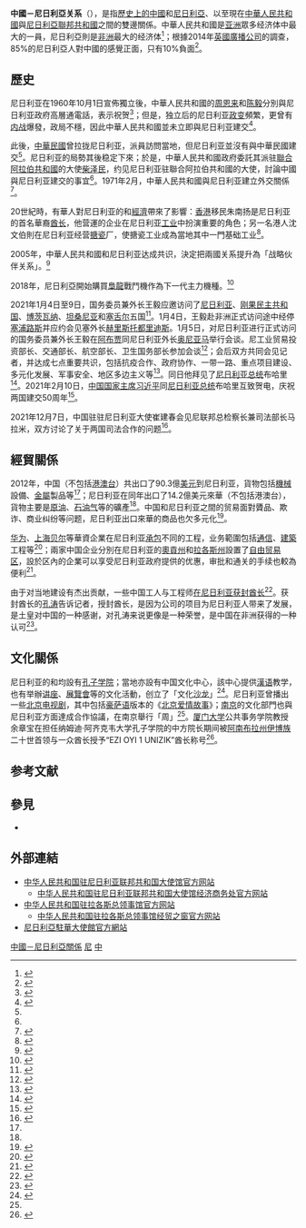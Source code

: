 {{NoteTA|G1=地名}}
{{not|中華民國與奈及利亞關係}}
{{Dablink|關於其他「中」字國家與「尼」字國家（陸港澳星馬譯名）的外交關係，詳見'''[[中尼關係|中尼關係 (消歧義)]]'''。}}
{{Infobox bilateral relations|中國－尼日利亞|中國|尼日利亞|mission1=[[中國駐尼日利亞大使館|中國駐尼日利亞大使館]]|mission2=[[尼日利亚驻华大使馆|尼日利亚驻华大使馆]]|envoytitle1=[[中國駐尼日利亞大使列表|大使]]|envoy1=[[崔建春|崔建春]]|envoytitle2=[[尼日利亞駐華大使列表|大使]]|envoy2=[[巴巴·艾哈迈德·吉达|巴巴·艾哈迈德·吉达]]<ref>{{cite web |title = 驻华大使到任顺序及递交国书日期 |url = https://www.mfa.gov.cn/web/lbfw_673061/fgzl_673083/202201/t20220114_10495616.shtml |publisher = 中华人民共和国外交部 |access-date = 2022-05-21 |archive-date = 2022-02-15 |archive-url = https://web.archive.org/web/20220215180551/https://www.mfa.gov.cn/web/lbfw_673061/fgzl_673083/202201/t20220114_10495616.shtml }}</ref>|map=China Nigeria Locator.png}}
'''中國－尼日利亞关系'''（{{lang-en|China–Nigeria relations}}），是指[[中國歷史|歷史上的中國]]和[[尼日利亞歷史|尼日利亞]]、以至現在[[中華人民共和國|中華人民共和國]]與[[尼日利亞聯邦共和國|尼日利亞聯邦共和國]]之間的雙邊關係。中華人民共和國是[[亚洲|亚洲]]眾多经济体中最大的一員，尼日利亞則是[[非洲|非洲]]最大的经济体<ref>{{cite news|title=李克强晤尼日利亚总统：将战略伙伴关系提升到新水平|url=http://www.chinanews.com/gn/2014/05-07/6145746.shtml|accessdate=2015-06-17|agency=中国新闻网|date=2014-05-07|archiveurl=https://web.archive.org/web/20140511105137/http://www.chinanews.com/gn/2014/05-07/6145746.shtml|archivedate=2014-05-11|dead-url=no}}</ref>；根據2014年[[英國廣播公司|英國廣播公司]]的調查，85%的尼日利亞人對中國的感覺正面，只有10%負面<ref>{{cite web|title=2014 World Service Poll|url=http://www.globescan.com/images/images/pressreleases/bbc2014_country_ratings/2013_country_rating_poll_bbc_globescan.pdf|website=BBC|deadurl=yes}}</ref>。

== 歷史 ==
尼日利亚在1960年10月1日宣佈獨立後，中華人民共和國的[[周恩来|周恩来]]和[[陈毅|陈毅]]分別與尼日利亚政府高層通電話，表示祝贺<ref name=esta>{{cite book|author1=钱其琛|author2=王泰平|author3=张光佑|author4=马可铮|title=新中国外交50年|issue=2|publisher=北京出版社|year=1999}}</ref>{{Rp|692}}；但是，独立后的尼日利亚[[政变|政变]]頻繁，更曾有[[尼日利亚内战|内战]]爆發，政局不穩，因此中華人民共和國並未立即與尼日利亚建交<ref name=resist>{{cite book|author1=裴坚章|issue=3|title=中华人民共和国外交史: 1970-1978|publisher=世界知识出版社|year=1994}}</ref>{{Rp|173}}。

此後，[[中華民國|中華民國]]曾拉拢尼日利亚，派員訪問當地，但尼日利亚並沒有與中華民國建交<ref name=resist/>{{Rp|173}}。尼日利亚的局勢其後稳定下來；於是，中華人民共和國政府委託其派驻[[聯合阿拉伯共和國|聯合阿拉伯共和國]]的大使[[柴泽民|柴泽民]]，约见尼日利亚驻聯合阿拉伯共和國的大使，討論中國與尼日利亚建交的事宜<ref name=esta/>{{Rp|693}}。1971年2月，中華人民共和國與尼日利亚建立外交關係<ref>{{cite book|title=中国近現代史大事记 (1840-1980)|publisher=知识出版社|year=1982|url=https://books.google.com.hk/books?id=LOs5AAAAMAAJ|access-date=2015-06-17|archive-date=2015-06-17|archive-url=https://web.archive.org/web/20150617122542/https://books.google.com.hk/books?id=LOs5AAAAMAAJ|dead-url=no}}</ref>{{Rp|183}}。

20世紀時，有華人對尼日利亚的{{link-en|尼日利亚政治|Politics of Nigeria|政治}}和[[尼日利亚經濟|經濟]]帶來了影響：[[香港|香港]]移民朱南扬是尼日利亚的首名華裔[[酋长|酋长]]，他营運的企业在尼日利亚[[工业|工业]]中扮演重要的角色；另一名港人沈文伯則在尼日利亚经营[[搪瓷|搪瓷]]厂，使搪瓷工业成為當地其中一門基础工业<ref>{{cite book|author1=李安山|title=非洲华侨华人史|publisher=中囯华侨出版社|year=2000|isbn=9787801203519}}</ref>{{Rp|475–493}}。

2005年，中華人民共和國和尼日利亚达成共识，決定把兩國关系提升為「战略伙伴关系」。<ref>{{cite web|title=中尼双边关系|url=http://ng.chineseembassy.org/chn/zngx/gxgk/|publisher=中华人民共和国驻尼日利亚联邦共和国大使馆|accessdate=2015-06-17|archiveurl=https://web.archive.org/web/20150617054927/http://ng.chineseembassy.org/chn/zngx/gxgk/|archivedate=2015-06-17|deadurl=no}}</ref>

2018年，尼日利亞開始購買[[梟龍|梟龍]]戰鬥機作為下一代主力機種。<ref>{{Cite web |url=https://www.flightglobal.com/news/articles/nigeria-to-acquire-three-jf-17-fighters-444709/ |title=Nigeria to acquire three JF-17 fighters |accessdate=2018-11-02 |archive-date=2018-01-10 |archive-url=https://archive.is/20180110093202/https://www.flightglobal.com/news/articles/nigeria-to-acquire-three-jf-17-fighters-444709/ |dead-url=no }}</ref>

2021年1月4日至9日，国务委员兼外长王毅应邀访问了[[尼日利亚|尼日利亚]]、[[刚果民主共和国|刚果民主共和国]]、[[博茨瓦纳|博茨瓦纳]]、[[坦桑尼亚|坦桑尼亚]]和[[塞舌尔|塞舌尔]]五国<ref>{{Cite web|title=携手铸就更加紧密的中非命运共同体 — 中华人民共和国外交部|url=https://www.fmprc.gov.cn/web/wjbz_673089/xghd_673097/t1845455.shtml|accessdate=2021-02-18|work=中华人民共和国外交部|archive-date=2021-07-29|archive-url=https://web.archive.org/web/20210729090624/https://www.fmprc.gov.cn/web/wjbz_673089/xghd_673097/t1845455.shtml}}</ref>。1月4日，王毅赴非洲正式访问途中经停[[塞浦路斯|塞浦路斯]]并应约会见塞外长[[赫里斯托都里迪斯|赫里斯托都里迪斯]]。1月5日，对尼日利亚进行正式访问的国务委员兼外长王毅在[[阿布贾|阿布贾]]同尼日利亚外长[[奥尼亚马|奥尼亚马]]举行会谈。尼工业贸易投资部长、交通部长、航空部长、卫生国务部长参加会谈<ref>{{Cite web|title=王毅同尼日利亚外长奥尼亚马举行会谈 — 中华人民共和国外交部|url=https://www.fmprc.gov.cn/web/wjbz_673089/xghd_673097/t1844639.shtml|accessdate=2021-02-18|work=中华人民共和国外交部|archive-date=2021-01-06|archive-url=https://web.archive.org/web/20210106185917/https://www.fmprc.gov.cn/web/wjbz_673089/xghd_673097/t1844639.shtml|dead-url=no}}</ref>；会后双方共同会见记者，并达成七点重要共识，包括抗疫合作、政府协作、一带一路、重点项目建设、多元化发展、军事安全、地区多边主义等<ref>{{Cite web|title=王毅：中尼达成七点重要共识 — 中华人民共和国外交部|url=https://www.fmprc.gov.cn/web/wjbz_673089/xghd_673097/t1844642.shtml|accessdate=2021-02-18|work=中华人民共和国外交部|archive-date=2021-07-29|archive-url=https://web.archive.org/web/20210729095413/https://www.fmprc.gov.cn/web/wjbz_673089/xghd_673097/t1844642.shtml}}</ref>。同日他拜见了[[尼日利亚总统|尼日利亚总统]]布哈里<ref>{{Cite web|title=尼日利亚总统布哈里会见王毅 — 中华人民共和国外交部|url=https://www.fmprc.gov.cn/web/wjbz_673089/xghd_673097/t1844640.shtml|accessdate=2021-02-18|work=中华人民共和国外交部|archive-date=2021-07-29|archive-url=https://web.archive.org/web/20210729095353/https://www.fmprc.gov.cn/web/wjbz_673089/xghd_673097/t1844640.shtml}}</ref>。2021年2月10日，[[中国国家主席|中国国家主席]][[习近平|习近平]]同[[尼日利亚总统|尼日利亚总统]]布哈里互致贺电，庆祝两国建交50周年<ref>{{Cite web|title=习近平同尼日利亚总统互致贺电|url=http://epaper.southcn.com/nfdaily/html/2021-02/11/content_7929516.htm|accessdate=2021-03-16|work=南方网}}</ref>。

2021年12月7日，中国驻驻尼日利亚大使崔建春会见尼联邦总检察长兼司法部长马拉米，双方讨论了关于两国司法合作的问题<ref>{{Cite web|title=驻尼日利亚大使崔建春会见尼联邦总检察长兼司法部长马拉米 — 中华人民共和国外交部|url=https://www.mfa.gov.cn/web/zwbd_673032/wshd_673034/202112/t20211203_10461528.shtml|access-date=2021-12-07|work=www.mfa.gov.cn|archive-date=2021-12-08|archive-url=https://web.archive.org/web/20211208080206/https://www.mfa.gov.cn/web/zwbd_673032/wshd_673034/202112/t20211203_10461528.shtml}}</ref>。

== 經貿關係 ==
{{Gallery
|title=中國－尼日利亚貿易的商品比例
|width=300
|height=250
|align=center
|lines=1
|File:产品中国出口到尼日利亚 (2012).PNG|中國出口到尼日利亚的产品（2012年）<ref name=tradea>{{cite web|author=Alexander Simoes|title=产品中国出口到尼日利亚 (2012)|url=http://atlas.media.mit.edu/explore/tree_map/hs/export/chn/nga/show/2012/|publisher=Observatory of Economic Complexity|accessdate=2015-06-16}}</ref>
|File:产品尼日利亚出口到中国 (2012).PNG|尼日利亚出口到中國的产品（2012年）<ref name=tradeb>{{cite web|author=Alexander Simoes|title=产品尼日利亚出口到中国 (2012)|url=http://atlas.media.mit.edu/explore/tree_map/hs/export/nga/chn/show/2012/|publisher=Observatory of Economic Complexity|accessdate=2015-06-16|archive-date=2015-02-05|archive-url=https://web.archive.org/web/20150205064431/http://atlas.media.mit.edu/explore/tree_map/hs/export/nga/chn/show/2012/|dead-url=no}}</ref>
}}
2012年，中国（不包括[[港澳台|港澳台]]）共出口了90.3億[[美元|美元]]到尼日利亚，貨物包括[[機械|機械]]設備、[[金屬|金屬]]製品等<ref name=tradea/>；尼日利亚在同年出口了14.2億美元來華（不包括港澳台），貨物主要是[[原油|原油]]、[[石油气|石油气]]等的礦產<ref name=tradeb/>。中国和尼日利亚之間的贸易面對贗品、欺诈、商业纠纷等问题，尼日利亚出口來華的商品也欠多元化<ref>{{cite web|title=贸易|url=http://nigeria.mofcom.gov.cn/article/zxhz/hzjj/200704/20070404584291.shtml|publisher=中华人民共和国驻尼日利亚联邦共和国大使馆经济商务参赞处|accessdate=2015-06-17|archiveurl=https://web.archive.org/web/20150617065709/http://nigeria.mofcom.gov.cn/article/zxhz/hzjj/200704/20070404584291.shtml|archivedate=2015-06-17|deadurl=no|date=2014-06-13}}</ref>。

[[华为|华为]]、[[上海贝尔|上海贝尔]]等華資企業在尼日利亚[[承包|承包]]不同的工程，业务範圍包括[[通信|通信]]、[[建築|建築]]工程等<ref>{{cite web|title=承包劳务|url=http://nigeria.mofcom.gov.cn/article/zxhz/hzjj/201407/20140700671104.shtml|publisher=中华人民共和国驻尼日利亚联邦共和国大使馆经济商务参赞处|accessdate=2015-06-17|archiveurl=https://web.archive.org/web/20150617065113/http://nigeria.mofcom.gov.cn/article/zxhz/hzjj/201407/20140700671104.shtml|archivedate=2015-06-17|deadurl=no|date=2014-07-23}}</ref>；兩家中国企业分別在尼日利亚的[[奧貢州|奧貢州]]和[[拉各斯州|拉各斯州]]設置了[[自由贸易区|自由贸易区]]，設於区內的企業可以享受尼日利亚政府提供的优惠，审批和通关的手续也較為便利<ref>{{cite web|title=中国在尼经贸合作区|url=http://nigeria.mofcom.gov.cn/article/zxhz/hzjj/201407/20140700671106.shtml|publisher=中华人民共和国驻尼日利亚联邦共和国大使馆经济商务参赞处|accessdate=2015-06-17|archiveurl=https://web.archive.org/web/20150617064629/http://nigeria.mofcom.gov.cn/article/zxhz/hzjj/201407/20140700671106.shtml|archivedate=2015-06-17|deadurl=no|date=2014-07-23}}</ref>。

由于对当地建设有杰出贡献，一些中国工人与工程师[[尼日利亚华人酋长列表|在尼日利亚获封酋长]]<ref>{{Cite web|title=“我在非洲当酋长”|url=http://www.xinhuanet.com/world/2019-08/25/c_1124917274.htm|access-date=2021-08-30|date=2019-08-25|work=|publisher=[[工人日报|工人日报]]|archive-date=2021-05-24|archive-url=https://web.archive.org/web/20210524160227/http://www.xinhuanet.com/world/2019-08/25/c_1124917274.htm}}</ref>。获封酋长的[[孔涛_(1985年)|孔涛]]告诉记者，授封酋长，是因为公司的项目为尼日利亚人带来了发展，是土皇对中国的一种感谢，对孔涛来说更像是一种荣誉，是中国在非洲获得的一种认可<ref>{{Cite web|title=对话中国籍非洲酋长：从事基础设施建设 均融入当地生活|url=https://www.bjnews.com.cn/detail/155740538414233.html|access-date=2021-08-30|author=王瑞文|date=2019-05-09|publisher=[[新京报|新京报]]|language=zh-Hans|archive-date=2021-08-30|archive-url=https://web.archive.org/web/20210830140028/https://www.bjnews.com.cn/detail/155740538414233.html}}</ref>。

== 文化關係 ==
尼日利亚的{{link-en|纳姆迪·阿齐克韦大学|Nnamdi Azikiwe University}}和{{link-en|拉各斯大学|University of Lagos}}均設有[[孔子学院|孔子学院]]；當地亦設有中国文化中心，該中心提供[[漢语|漢语]]教学，也有举辦[[讲座|讲座]]、[[展覽會|展覽會]]等的文化活動，创立了「文化[[沙龍_(聚會)|沙龙]]」<ref name=culture>{{cite web|title=文化交流丰富中尼战略伙伴关系内涵|url=http://www.culturalink.gov.cn/portal/pubinfo/102001/20150504/5356ec9a191644a7924225a7605095c8.html|publisher=文化传通网|accessdate=2015-06-17|archiveurl=https://web.archive.org/web/20150617060655/http://www.culturalink.gov.cn/portal/pubinfo/102001/20150504/5356ec9a191644a7924225a7605095c8.html|archivedate=2015-06-17|deadurl=yes|date=2015-05-04}}</ref>。尼日利亚曾播出一些[[北京|北京]][[电视剧|电视剧]]，其中包括[[豪萨语|豪萨语]]版本的《[[北京愛情故事_(2012年電視劇)|北京爱情故事]]》；[[南京|南京]]的文化部門也與尼日利亚方面達成合作協議，在南京舉行「{{link-en|尼日利亚文化|Culture of Nigeria}}周」<ref name=culture/>。[[厦门大学|厦门大学]]公共事务学院教授余章宝在担任纳姆迪·阿齐克韦大学孔子学院的中方院长期间被[[阿南布拉州|阿南布拉州]][[伊博族|伊博族]]二十世首领与一众酋长授予“EZI OYI 1 UNIZIK”酋长称号<ref>{{Cite web|title=厦大教授受册封“非洲酋长”！加冕仪式鸣放11响礼炮|url=https://k.sina.com.cn/article_1692079024_64db13b002000ibk0.html|access-date=2021-08-30|author=张薇|date=2019-11-07|publisher=海西晨报|archive-url=https://web.archive.org/web/20210830132617/https://k.sina.com.cn/article_1692079024_64db13b002000ibk0.html|archive-date=2021-08-30|dead-url=no}}</ref>。

== 参考文献 ==
{{Reflist|30em}}

== 參見 ==
{{Portal box|國際關係|中國|中華人民共和國|奈及利亞|非洲|image4=Flag of Nigeria.svg}}
* {{link-en|尼日利亞外交|Foreign relations of Nigeria}}

== 外部連結 ==
* [http://ng.china-embassy.gov.cn/chn/ 中华人民共和国驻尼日利亚联邦共和国大使馆官方网站]{{zh-hans icon}}{{en icon}}
** [http://nigeria.mofcom.gov.cn/ 中华人民共和国驻尼日利亚联邦共和国大使馆经济商务处官方网站] {{Wayback|url=http://nigeria.mofcom.gov.cn/ |date=20150510131501 }}{{zh-hans icon}}
* [http://lagos.china-consulate.gov.cn/chn/ 中华人民共和国驻拉各斯总领事馆官方网站] {{Wayback|url=http://lagos.china-consulate.gov.cn/chn/ |date=20220519065608 }}{{zh-hans icon}}{{en icon}}
** [http://ng.mofcom.gov.cn/ 中华人民共和国驻拉各斯总领事馆经贸之窗官方网站] {{Wayback|url=http://ng.mofcom.gov.cn/ |date=20190813060200 }}{{zh-hans icon}}
* [http://www.nigeriaembassy.cn/ 尼日利亞駐華大使館官方網站] {{Wayback|url=http://www.nigeriaembassy.cn/ |date=20150801190622 }}{{en icon}}

{{中華人民共和國外交}}
{{尼日利亞外交}}
[[Category:中國－尼日利亞關係|]]
[[Category:中非關係|尼]]
[[Category:尼日利亞雙邊關係|中]]